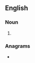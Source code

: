 ==English==

===Noun===
{{head|en|noun plural form}}

# {{plural of|bolete|lang=en}}

===Anagrams===
* {{l|en|bestole}}